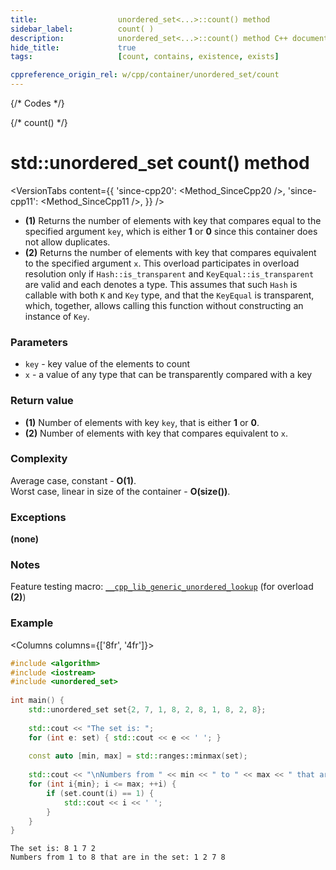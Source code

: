 ```yaml
---
title:					unordered_set<...>::count() method
sidebar_label:			count( )
description:			unordered_set<...>::count() method C++ documentation
hide_title:				true
tags:					[count, contains, existence, exists]

cppreference_origin_rel: w/cpp/container/unordered_set/count
---
```



{/* Codes */}

{/* count() */}

# std::unordered_set count() method

<VersionTabs content={{
    'since-cpp20': <Method_SinceCpp20 />,
    'since-cpp11': <Method_SinceCpp11 />,
    }} />


 - **(1)** Returns the number of elements with key that compares equal to the specified argument `key`, which is either **1** or **0** since this container does not allow duplicates.
 - **(2)** Returns the number of elements with key that compares equivalent to the specified argument `x`.
    This overload participates in overload resolution only if `Hash::is_transparent` and `KeyEqual::is_transparent` are valid and each denotes a type.
    This assumes that such `Hash` is callable with both `K` and `Key` type, and that the `KeyEqual` is transparent, which, together, allows calling this function without constructing an instance of `Key`.

### Parameters

 - `key` - key value of the elements to count
 - `x` - a value of any type that can be transparently compared with a key

### Return value

 - **(1)** Number of elements with key `key`, that is either **1** or **0**.
 - **(2)** Number of elements with key that compares equivalent to `x`.

### Complexity

Average case, constant - **O(1)**.  
Worst case, linear in size of the container - **O(size())**.

### Exceptions

**(none)**

### Notes

Feature testing macro: [`__cpp_lib_generic_unordered_lookup`](#) (for overload **(2)**)

### Example

<Columns columns={['8fr', '4fr']}>
<div>

```cpp title='Main.cpp' showLineNumbers
#include <algorithm>
#include <iostream>
#include <unordered_set>
 
int main() {
    std::unordered_set set{2, 7, 1, 8, 2, 8, 1, 8, 2, 8};
 
    std::cout << "The set is: ";
    for (int e: set) { std::cout << e << ' '; }
 
    const auto [min, max] = std::ranges::minmax(set);
 
    std::cout << "\nNumbers from " << min << " to " << max << " that are in the set: ";
    for (int i{min}; i <= max; ++i) {
        if (set.count(i) == 1) {
            std::cout << i << ' ';
        }
    }
}
```

</div>
<div>

```plaintext title="Possible output"
The set is: 8 1 7 2
Numbers from 1 to 8 that are in the set: 1 2 7 8
```

</div>
</Columns>
